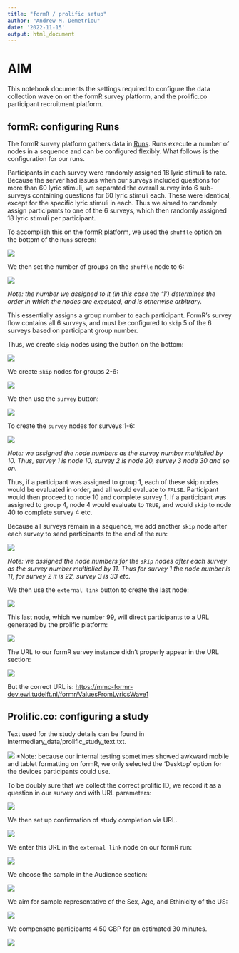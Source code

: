 ```yaml
---
title: "formR / prolific setup"
author: "Andrew M. Demetriou"
date: '2022-11-15'
output: html_document
---
```


# AIM

This notebook documents the settings required to configure the data collection wave on on the formR survey platform, and the prolific.co participant recruitment platform.

## formR: configuring Runs

The formR survey platform gathers data in [Runs](https://formr.org/documentation/#run_module_explanations). Runs execute a number of nodes in a sequence and can be configured flexibly. What follows is the configuration for our runs.

Participants in each survey were randomly assigned 18 lyric stimuli to rate. Because the server had issues when our surveys included questions for more than 60 lyric stimuli, we separated the overall survey into 6 sub-surveys containing questions for 60 lyric stimuli each. These were identical, except for the specific lyric stimuli in each. Thus we aimed to randomly assign participants to one of the 6 surveys, which then randomly assigned 18 lyric stimuli per participant.

To accomplish this on the formR platform, we used the `shuffle` option on the bottom of the `Runs` screen:

![](screenshots/shuffle_button.png)

We then set the number of groups on the `shuffle` node to 6:

![](screenshots/shuffle_node.png)

*Note: the number we assigned to it (in this case the '1') determines the order in which the nodes are executed, and is otherwise arbitrary.*

This essentially assigns a group number to each participant. FormR's survey flow contains all 6 surveys, and must be configured to `skip` 5 of the 6 surveys based on participant group number.

Thus, we create `skip` nodes using the button on the bottom:

![](screenshots/skip_button.png)

We create `skip` nodes for groups 2-6:

![](screenshots/skip_nodes.png)

We then use the `survey` button:

![](screenshots/survey_button.png)

To create the `survey` nodes for surveys 1-6:

![](screenshots/survey_node.png)

*Note: we assigned the node numbers as the survey number multiplied by 10. Thus, survey 1 is node 10, survey 2 is node 20, survey 3 node 30 and so on.*

Thus, if a participant was assigned to group 1, each of these skip nodes would be evaluated in order, and all would evaluate to `FALSE`. Participant would then proceed to node 10 and complete survey 1. If a participant was assigned to group 4, node 4 would evaluate to `TRUE`, and would `skip` to node 40 to complete survey 4 etc.

Because all surveys remain in a sequence, we add another `skip` node after each survey to send participants to the end of the run:

![](screenshots/skip_node_2.png)

*Note: we assigned the node numbers for the `skip` nodes after each survey as the survey number multiplied by 11. Thus for survey 1 the node number is 11, for survey 2 it is 22, survey 3 is 33 etc.*

We then use the `external link` button to create the last node:

![](screenshots/external_link_button.png)

This last node, which we number 99, will direct participants to a URL generated by the prolific platform:

![](screenshots/external_link_node.png)

The URL to our formR survey instance didn't properly appear in the URL section:

![](screenshots/study%20URL.png)

But the correct URL is: <https://mmc-formr-dev.ewi.tudelft.nl/formr/ValuesFromLyricsWave1>

## Prolific.co: configuring a study

Text used for the study details can be found in intermediary_data/prolific_study_text.txt.

![](screenshots/study_details.png) \*Note: because our internal testing sometimes showed awkward mobile and tablet formatting on formR, we only selected the 'Desktop' option for the devices participants could use.

To be doubly sure that we collect the correct prolific ID, we record it as a question in our survey *and* with URL parameters:

![](screenshots/prolific_ID.png)

We then set up confirmation of study completion via URL.

![](screenshots/completion_URL.png)

We enter this URL in the `external link` node on our formR run:

![](screenshots/external_link_node_2.png)

We choose the sample in the Audience section:

![](screenshots/audience.png)

We aim for sample representative of the Sex, Age, and Ethinicity of the US:

![](screenshots/representative_sample.png)

We compensate participants 4.50 GBP for an estimated 30 minutes.

![](screenshots/compensation.png)
